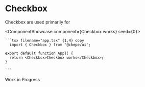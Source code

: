 

# Checkbox

Checkbox are used primarily for

<ComponentShowcase component={<Checkbox>Checkbox works</Checkbox>} seed={0}>
   <div>

    ```tsx filename="app.tsx" {1,4} copy
      import { Checkbox } from "@chepe/ui";

    export default function App() {
      return <Checkbox>Checkbox works</Checkbox>;
    }

    ```

  </div>
</ComponentShowcase>

<Callout emoji="⚠️" type="warning">
  Work in Progress
</Callout>
